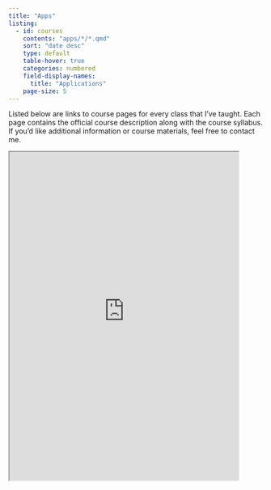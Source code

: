 ---
title: "Apps"
listing: 
  - id: courses
    contents: "apps/*/*.qmd"
    sort: "date desc"
    type: default
    table-hover: true
    categories: numbered
    field-display-names: 
      title: "Applications"
    page-size: 5
---

Listed below are links to course pages for every class that I've taught. Each page contains the official course description along with the course syllabus. If you'd like additional information or course materials, feel free to contact me.

<iframe src="https://indiana-my.sharepoint.com/personal/rgranger_iu_edu/_layouts/15/Doc.aspx?sourcedoc={b4d0216c-460c-415e-8b0a-862dc44d33ee}&amp;action=embedview&amp;wdAllowInteractivity=False&amp;AllowTyping=True&amp;ActiveCell=&#39;v7&#39;!D13&amp;Item=&#39;v7&#39;!A1%3AG31&amp;wdInConfigurator=True&amp;wdInConfigurator=True" width="453" height="650"></iframe>

::: {#courses}
:::
